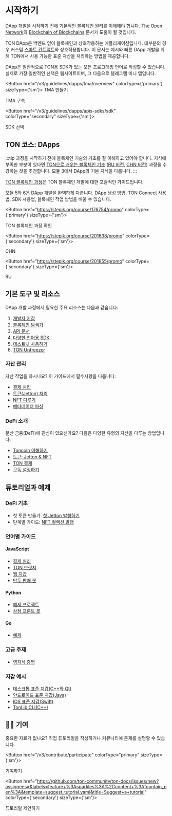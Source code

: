 
# 시작하기

DApp 개발을 시작하기 전에 기본적인 블록체인 원리를 이해해야 합니다. [The Open Network](/v3/concepts/dive-into-ton/introduction)와 [Blockchain of Blockchains](/v3/concepts/dive-into-ton/ton-blockchain/blockchain-of-blockchains) 문서가 도움이 될 것입니다.

TON DApp은 백엔드 없이 블록체인과 상호작용하는 애플리케이션입니다. 대부분의 경우 커스텀 [스마트 컨트랙트](/v3/documentation/smart-contracts/overview)와 상호작용합니다. 이 문서는 예시와 빠른 DApp 개발을 위해 TON에서 사용 가능한 표준 자산을 처리하는 방법을 제공합니다.

DApp은 일반적으로 TON용 SDK가 있는 모든 프로그래밍 언어로 작성할 수 있습니다. 실제로 가장 일반적인 선택은 웹사이트이며, 그 다음으로 텔레그램 미니 앱입니다.

<Button href="/v3/guidelines/dapps/tma/overview" colorType={'primary'} sizeType={'sm'}>
TMA 만들기
</Button>

TMA 구축

</Button>

<Button href="/v3/guidelines/dapps/apis-sdks/sdk" colorType="secondary" sizeType={'sm'}>

SDK 선택

</Button>

## TON 코스: DApps

:::tip
과정을 시작하기 전에 블록체인 기술의 기초를 잘 이해하고 있어야 합니다. 지식에 부족한 부분이 있다면 [TON으로 배우는 블록체인 기초](https://stepik.org/course/201294/promo) ([RU 버전](https://stepik.org/course/202221/), [CHN 버전](https://stepik.org/course/200976/)) 과정을 수강하는 것을 추천합니다.
모듈 3에서 DApp의 기본 지식을 다룹니다.
:::

[TON 블록체인 과정](https://stepik.org/course/176754/)은 TON 블록체인 개발에 대한 포괄적인 가이드입니다.

모듈 5와 6은 DApp 개발을 완벽하게 다룹니다. DApp 생성 방법, TON Connect 사용법, SDK 사용법, 블록체인 작업 방법을 배울 수 있습니다.

<Button href="https://stepik.org/course/176754/promo"
        colorType={'primary'} sizeType={'sm'}>

TON 블록체인 과정 확인

</Button>

<Button href="https://stepik.org/course/201638/promo"
        colorType={'secondary'} sizeType={'sm'}>

CHN

</Button>

<Button href="https://stepik.org/course/201855/promo"
        colorType={'secondary'} sizeType={'sm'}>

RU

</Button>

## 기본 도구 및 리소스

DApp 개발 과정에서 필요한 주요 리소스는 다음과 같습니다:

1. [개발자 지갑](/v3/concepts/dive-into-ton/ton-ecosystem/wallet-apps)
2. [블록체인 탐색기](/v3/concepts/dive-into-ton/ton-ecosystem/explorers-in-ton)
3. [API 문서](/v3/guidelines/dapps/apis-sdks/api-types)
4. [다양한 언어용 SDK](/v3/guidelines/dapps/apis-sdks/sdk)
5. [테스트넷 사용하기](/v3/documentation/smart-contracts/getting-started/testnet)
6. [TON Unfreezer](https://unfreezer.ton.org/)

### 자산 관리

자산 작업을 하시나요? 이 가이드에서 필수사항을 다룹니다:

- [결제 처리](/v3/guidelines/dapps/asset-processing/payments-processing)
- [토큰(Jetton) 처리](/v3/guidelines/dapps/asset-processing/jettons) 
- [NFT 다루기](/v3/guidelines/dapps/asset-processing/nft-processing/nfts)
- [메타데이터 파싱](/v3/guidelines/dapps/asset-processing/nft-processing/metadata-parsing)

### DeFi 소개

분산 금융(DeFi)에 관심이 있으신가요? 다음은 다양한 유형의 자산을 다루는 방법입니다:

- [Toncoin 이해하기](/v3/documentation/dapps/defi/coins)
- [토큰: Jetton & NFT](/v3/documentation/dapps/defi/tokens)
- [TON 결제](/v3/documentation/dapps/defi/ton-payments)
- [구독 설정하기](/v3/documentation/dapps/defi/subscriptions)

## 튜토리얼과 예제

### DeFi 기초

- 첫 토큰 만들기: [첫 Jetton 발행하기](/v3/guidelines/dapps/tutorials/mint-your-first-token)
- 단계별 가이드: [NFT 컬렉션 발행](/v3/guidelines/dapps/tutorials/nft-minting-guide)

### 언어별 가이드

#### JavaScript

- [결제 처리](https://github.com/toncenter/examples)
- [TON 브릿지](https://github.com/ton-blockchain/bridge)
- [웹 지갑](https://github.com/toncenter/ton-wallet)
- [만두 판매 봇](/v3/guidelines/dapps/tutorials/telegram-bot-examples/accept-payments-in-a-telegram-bot-js)

#### Python

- [예제 프로젝트](https://github.com/psylopunk/pytonlib/tree/main/examples)
- [상점 프론트 봇](/v3/guidelines/dapps/tutorials/telegram-bot-examples/accept-payments-in-a-telegram-bot)

#### Go

- [예제](https://github.com/xssnick/tonutils-go/tree/master/example)

### 고급 주제

- [영지식 증명](/v3/guidelines/dapps/tutorials/zero-knowledge-proofs)

### 지갑 예시

- [데스크톱 표준 지갑(C++와 Qt)](https://github.com/ton-blockchain/wallet-desktop)
- [안드로이드 표준 지갑(Java)](https://github.com/ton-blockchain/wallet-android)
- [iOS 표준 지갑(Swift)](https://github.com/ton-blockchain/wallet-ios)
- [TonLib CLI(C++)](https://github.com/ton-blockchain/ton/blob/master/tonlib/tonlib/tonlib-cli.cpp)

## 👨‍💻 기여

중요한 자료가 없나요? 직접 튜토리얼을 작성하거나 커뮤니티에 문제를 설명할 수 있습니다.

<Button href="/v3/contribute/participate" colorType="primary" sizeType={'sm'}>

기여하기

</Button>

<Button href="https://github.com/ton-community/ton-docs/issues/new?assignees=&labels=feature+%3Asparkles%3A%2Ccontent+%3Afountain_pen%3A&template=suggest_tutorial.yaml&title=Suggest+a+tutorial" colorType={'secondary'} sizeType={'sm'}>

튜토리얼 제안하기

</Button>
